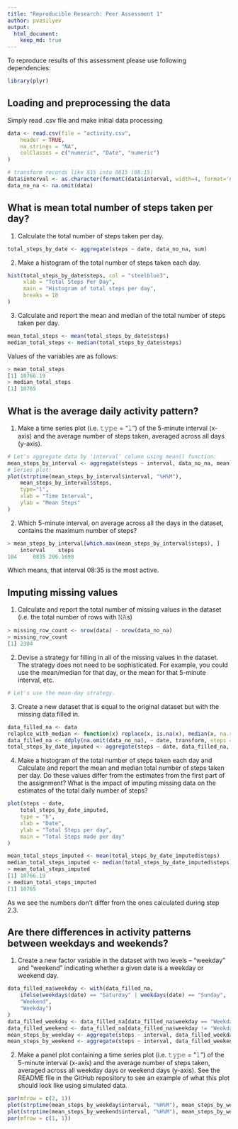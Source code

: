 ```yaml
---
title: "Reproducible Research: Peer Assessment 1"
author: pvasilyev
output: 
  html_document:
    keep_md: true
---
```


To reproduce results of this assessment please use following dependencies:
```r
library(plyr)
```

## Loading and preprocessing the data

Simply read .csv file and make initial data processing
```r
data <- read.csv(file = "activity.csv", 
    header = TRUE, 
    na.strings = "NA", 
    colClasses = c("numeric", "Date", "numeric")
)

# transform records like 815 into 0815 (08:15)
data$interval <- as.character(formatC(data$interval, width=4, format='d', digits=2, flag='0'))
data_no_na <- na.omit(data)
```


## What is mean total number of steps taken per day?

1. Calculate the total number of steps taken per day.
```r
total_steps_by_date <- aggregate(steps ~ date, data_no_na, sum)
```
2. Make a histogram of the total number of steps taken each day.
```r
hist(total_steps_by_date$steps, col = "steelblue3", 
     xlab = "Total Steps Per Day", 
     main = "Histogram of total steps per day", 
     breaks = 10
)
```
3. Calculate and report the mean and median of the total number of steps taken per day.
```r
mean_total_steps <- mean(total_steps_by_date$steps)
median_total_steps <- median(total_steps_by_date$steps)
```
Values of the variables are as follows:
```r
> mean_total_steps
[1] 10766.19
> median_total_steps
[1] 10765
```


## What is the average daily activity pattern?

1. Make a time series plot (i.e. 𝚝𝚢𝚙𝚎 = "𝚕") of the 5-minute interval (x-axis) and the average number of steps taken, averaged across all days (y-axis).
```r
# Let's aggregate data by 'interval' column using mean() function:
mean_steps_by_interval <- aggregate(steps ~ interval, data_no_na, mean)
# Series plot:
plot(strptime(mean_steps_by_interval$interval, "%H%M"), 
    mean_steps_by_interval$steps, 
    type="l", 
    xlab = "Time Interval", 
    ylab = "Mean Steps"
)
```
2. Which 5-minute interval, on average across all the days in the dataset, contains the maximum number of steps?
```r
> mean_steps_by_interval[which.max(mean_steps_by_interval$steps), ]
    interval    steps
104     0835 206.1698
```
Which means, that interval 08:35 is the most active.

## Imputing missing values

1. Calculate and report the total number of missing values in the dataset (i.e. the total number of rows with 𝙽𝙰s)
```r
> missing_row_count <- nrow(data) - nrow(data_no_na)
> missing_row_count
[1] 2304
```
2. Devise a strategy for filling in all of the missing values in the dataset. The strategy does not need to be sophisticated. For example, you could use the mean/median for that day, or the mean for that 5-minute interval, etc.
```r
# Let's use the mean-day strategy.
```
3. Create a new dataset that is equal to the original dataset but with the missing data filled in.
```r
data_filled_na <- data
relaplce_with_median <- function(x) replace(x, is.na(x), median(x, na.rm = TRUE))
data_filled_na <- ddply(na.omit(data_no_na), ~ date, transform, steps = relaplce_with_median(steps))
total_steps_by_date_imputed <- aggregate(steps ~ date, data_filled_na, sum)
```
4. Make a histogram of the total number of steps taken each day and Calculate and report the mean and median total number of steps taken per day. Do these values differ from the estimates from the first part of the assignment? What is the impact of imputing missing data on the estimates of the total daily number of steps?
```r
plot(steps ~ date, 
    total_steps_by_date_imputed, 
    type = "h", 
    xlab = "Date", 
    ylab = "Total Steps per day", 
    main = "Total Steps made per day"
)

mean_total_steps_imputed <- mean(total_steps_by_date_imputed$steps)
median_total_steps_imputed <- median(total_steps_by_date_imputed$steps)
> mean_total_steps_imputed
[1] 10766.19
> median_total_steps_imputed
[1] 10765
```
As we see the numbers don't differ from the ones calculated during step 2.3.


## Are there differences in activity patterns between weekdays and weekends?

1. Create a new factor variable in the dataset with two levels – “weekday” and “weekend” indicating whether a given date is a weekday or weekend day.
```r
data_filled_na$weekday <- with(data_filled_na, 
    ifelse(weekdays(date) == "Saturday" | weekdays(date) == "Sunday", 
    "Weekend", 
    "Weekday")
)
data_filled_weekday <- data_filled_na[data_filled_na$weekday == "Weekday", ]
data_filled_weekend <- data_filled_na[data_filled_na$weekday != "Weekday", ]
mean_steps_by_weekday <- aggregate(steps ~ interval, data_filled_weekday, mean)
mean_steps_by_weekend <- aggregate(steps ~ interval, data_filled_weekend, mean)
```
2. Make a panel plot containing a time series plot (i.e. 𝚝𝚢𝚙𝚎 = "𝚕") of the 5-minute interval (x-axis) and the average number of steps taken, averaged across all weekday days or weekend days (y-axis). See the README file in the GitHub repository to see an example of what this plot should look like using simulated data.
```r
par(mfrow = c(2, 1))
plot(strptime(mean_steps_by_weekday$interval, "%H%M"), mean_steps_by_weekday$steps, type = "l", xlab = "Time Interval", main = "Week Day", ylab = "Total steps made", col = "blue")
plot(strptime(mean_steps_by_weekend$interval, "%H%M"), mean_steps_by_weekend$steps, type = "l", xlab = "Time Interval", main = "Week End", ylab = "Total steps made", col = "blue")
par(mfrow = c(1, 1))
```